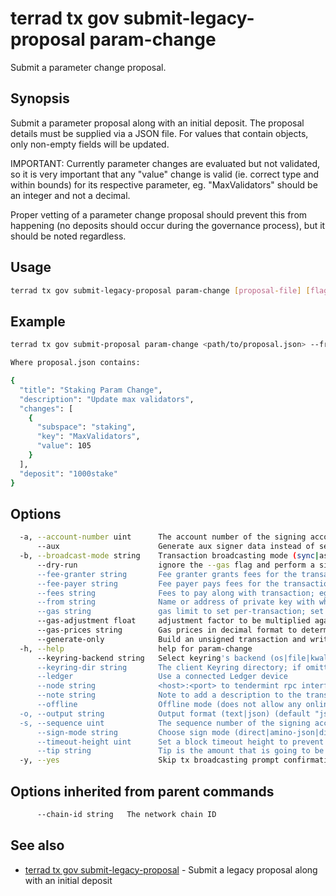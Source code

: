 # terrad tx gov submit-legacy-proposal param-change

Submit a parameter change proposal. 

## Synopsis

Submit a parameter proposal along with an initial deposit.
The proposal details must be supplied via a JSON file. For values that contain
objects, only non-empty fields will be updated.

IMPORTANT: Currently parameter changes are evaluated but not validated, so it is
very important that any "value" change is valid (ie. correct type and within bounds)
for its respective parameter, eg. "MaxValidators" should be an integer and not a decimal.

Proper vetting of a parameter change proposal should prevent this from happening
(no deposits should occur during the governance process), but it should be noted
regardless.

## Usage

```sh Terrad
terrad tx gov submit-legacy-proposal param-change [proposal-file] [flags]
```

## Example

```sh Terrad
terrad tx gov submit-proposal param-change <path/to/proposal.json> --from=<key_or_address>

Where proposal.json contains:

{
  "title": "Staking Param Change",
  "description": "Update max validators",
  "changes": [
    {
      "subspace": "staking",
      "key": "MaxValidators",
      "value": 105
    }
  ],
  "deposit": "1000stake"
}
```


## Options

```sh Terrad
  -a, --account-number uint      The account number of the signing account (offline mode only)
      --aux                      Generate aux signer data instead of sending a tx
  -b, --broadcast-mode string    Transaction broadcasting mode (sync|async|block) (default "sync")
      --dry-run                  ignore the --gas flag and perform a simulation of a transaction, but don't broadcast it (when enabled, the local Keybase is not accessible)
      --fee-granter string       Fee granter grants fees for the transaction
      --fee-payer string         Fee payer pays fees for the transaction instead of deducting from the signer
      --fees string              Fees to pay along with transaction; eg: 10uatom
      --from string              Name or address of private key with which to sign
      --gas string               gas limit to set per-transaction; set to "auto" to calculate sufficient gas automatically. Note: "auto" option doesn't always report accurate results. Set a valid coin value to adjust the result. Can be used instead of "fees". (default 200000)
      --gas-adjustment float     adjustment factor to be multiplied against the estimate returned by the tx simulation; if the gas limit is set manually this flag is ignored  (default 1)
      --gas-prices string        Gas prices in decimal format to determine the transaction fee (e.g. 0.1uatom)
      --generate-only            Build an unsigned transaction and write it to STDOUT (when enabled, the local Keybase only accessed when providing a key name)
  -h, --help                     help for param-change
      --keyring-backend string   Select keyring's backend (os|file|kwallet|pass|test|memory) (default "os")
      --keyring-dir string       The client Keyring directory; if omitted, the default 'home' directory will be used
      --ledger                   Use a connected Ledger device
      --node string              <host>:<port> to tendermint rpc interface for this chain (default "tcp://localhost:26657")
      --note string              Note to add a description to the transaction (previously --memo)
      --offline                  Offline mode (does not allow any online functionality)
  -o, --output string            Output format (text|json) (default "json")
  -s, --sequence uint            The sequence number of the signing account (offline mode only)
      --sign-mode string         Choose sign mode (direct|amino-json|direct-aux), this is an advanced feature
      --timeout-height uint      Set a block timeout height to prevent the tx from being committed past a certain height
      --tip string               Tip is the amount that is going to be transferred to the fee payer on the target chain. This flag is only valid when used with --aux, and is ignored if the target chain didn't enable the TipDecorator
  -y, --yes                      Skip tx broadcasting prompt confirmation
```

## Options inherited from parent commands

```sh Terrad
      --chain-id string   The network chain ID
```

## See also
* [terrad tx gov submit-legacy-proposal](./terrad_tx_gov_submit-legacy-proposal.mdx)	 - Submit a legacy proposal along with an initial deposit

